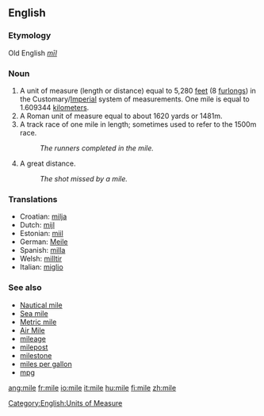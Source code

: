 ==English==
===Etymology===
Old English ''[[mīl]]''
===Noun===
{{en-noun-reg}}

# A unit of measure (length or distance) equal to 5,280 [[feet]] (8 [[furlong]]s) in the Customary/[[Imperial]] system of measurements. One mile is equal to 1.609344 [[kilometer]]s.
# A Roman unit of measure equal to about 1620 yards or 1481m.
# A track race of one mile in length; sometimes used to refer to the 1500m race.
#:''The runners completed in the mile.''
#  {{slang}} A great distance.
#:''The shot missed by a mile.''

===Translations===
*Croatian: [[milja]] {{f}}
*Dutch: [[mijl]] {{m}}
*Estonian: [[miil]]
*German: [[Meile]] {{f}}
*Spanish: [[milla]] {{f}}
*Welsh: [[milltir]]
*Italian: [[miglio]]

===See also===
*[[Nautical mile]]
*[[Sea mile]]
*[[Metric mile]]
*[[Air Mile]]
*[[mileage]]
*[[milepost]]
*[[milestone]]
*[[miles per gallon]]
*[[mpg]]

[[Category:English:Units of Measure]]

[[ang:mile]]
[[fr:mile]]
[[io:mile]]
[[it:mile]]
[[hu:mile]]
[[fi:mile]]
[[zh:mile]]